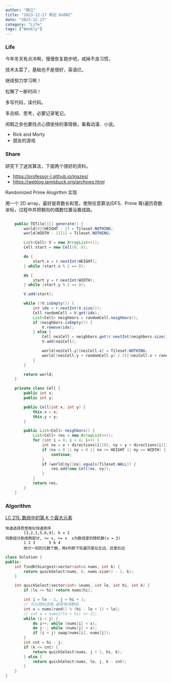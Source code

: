 ```yaml
---
author: "韩立"
title: "2023-12-17 周记 0x002"
date: "2023-12-17"
category: "Life"
tags: ["Weekly"]
---
```


### Life

今年冬天有点冷啊，慢慢恢复跑步吧，戒掉不良习惯。

技术太菜了，基础也不是很好，英语烂。

继续努力学习啊！

松懈了一断时间！

多写代码，读代码。

多总结、思考，必要记录笔记。

闲暇之余也要找点心情愉快的事情做，看看动漫、小说。

- Rick and Morty
- 朋友的游戏

### Share

研究下了迷宫算法，下面两个很好的资料。

- https://professor-l.github.io/mazes/
- https://weblog.jamisbuck.org/archives.html

Randomized Prime Alogirthm 实现

用一个 2D array，最好是奇数长和宽，使用任意算法(DFS、Prime 等)遍历奇数坐标，过程中并把朝向的偶数位置设置成路。

```java

    public TETile[][] generate() {
        world[0][HEIGHT - 2] = Tileset.NOTHING;
        world[WIDTH - 1][1] = Tileset.NOTHING;

        List<Cell> V = new ArrayList<>();
        Cell start = new Cell(0, 0);

        do {
            start.x = r.nextInt(HEIGHT);
        } while (start.x % 2 == 0);

        do {
            start.y = r.nextInt(WIDTH);
        } while (start.y % 2 == 0);

        V.add(start);

        while (!V.isEmpty()) {
            int idx = r.nextInt(V.size());
            Cell randomCell = V.get(idx);
            List<Cell> neighbors = randomCell.neighbors();
            if (neighbors.isEmpty()) {
                V.remove(idx);
            } else {
                Cell neiCell = neighbors.get(r.nextInt(neighbors.size()));
                V.add(neiCell);

                world[neiCell.y][neiCell.x] = Tileset.NOTHING;
                world[(neiCell.y + randomCell.y) / 2][(neiCell.x + randomCell.x) / 2] = Tileset.NOTHING;
            }
        }

        return world;
    }

    private class Cell {
        public int x;
        public int y;

        public Cell(int x, int y) {
            this.x = x;
            this.y = y;
        }

        public List<Cell> neighbors() {
            List<Cell> res = new ArrayList<>();
            for (int i = 0; i < 4; i++) {
                int nx = x + directions[i][0], ny = y + directions[i][1];
                if (nx < 0 || ny < 0 || nx >= HEIGHT || ny >= WIDTH) {
                    continue;
                }
                if (world[ny][nx].equals(Tileset.WALL)) {
                    res.add(new Cell(nx, ny));
                }
            }
            return res;
        }
    }
```

### Algorithm

[LC 215. 数组中的第 K 个最大元素](https://leetcode.cn/problems/kth-largest-element-in-an-array/)

```
快速选择思想类似快速排序
        [3,2,1,5,6,4], k = 2
将数组分割成两部分, <= x, >= x  x为数组里的随机数(x = 3)
        1 2 3      5 6 4
        统计一别的元数个数，用k判断下轮遍历是在左边，还是右边
```

```c++
class Solution {
public:
    int findKthLargest(vector<int>& nums, int k) {
        return quickSelect(nums, 0, nums.size() - 1, k);
    }

    int quickSelect(vector<int> &nums, int lo, int hi, int k) {
        if (lo >= hi) return nums[hi];

        int i = lo - 1, j = hi + 1;
        // 可以随机选取,避免有序数组
        int x = nums[rand() % (hi - lo + 1) + lo];
        // int x = nums[(lo + hi) >> 1];
        while (i < j) {
            do i++; while (nums[i] < x);
            do j--; while (nums[j] > x);
            if (i < j) swap(nums[i], nums[j]);
        }
        int cnt = hi - j;
        if (k <= cnt) {
            return quickSelect(nums, j + 1, hi, k);
        } else {
            return quickSelect(nums, lo, j, k - cnt);
        }
    }
}
```
